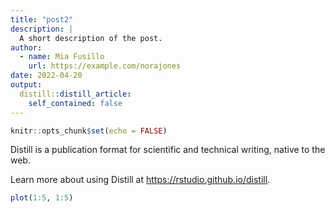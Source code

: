 ```yaml
---
title: "post2"
description: |
  A short description of the post.
author:
  - name: Mia Fusillo
    url: https://example.com/norajones
date: 2022-04-20
output:
  distill::distill_article:
    self_contained: false
---
```



```r
knitr::opts_chunk$set(echo = FALSE)
```

Distill is a publication format for scientific and technical writing, native to the web.

Learn more about using Distill at <https://rstudio.github.io/distill>.

```r
plot(1:5, 1:5)

```

